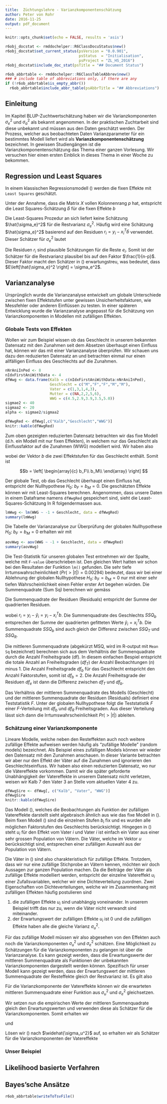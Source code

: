 ```yaml
---
title:  Züchtungslehre - Varianzkomponentenschätzung
author: Peter von Rohr
date: 2016-11-25
output: pdf_document
---
```


```r
knitr::opts_chunk$set(echo = FALSE, results = 'asis')
```

```r
r6obj_docstat <- rmddochelper::R6ClassDocuStatus$new()
r6obj_docstat$set_current_status(psVersion = "0.0.901",
                                 psStatus  = "Initialisation",
                                 psProject = "ZL_HS_2016")
r6obj_docstat$include_doc_stat(psTitle = "## Document Status")
```


```r
r6ob_abbrtable <- rmddochelper::R6ClassTableAbbrev$new()
### # include table of abbreviations only, if there are any
if (!r6ob_abbrtable$is_empty_abbr())
  r6ob_abbrtable$include_abbr_table(psAbbrTitle = "## Abbreviations")
```

## Einleitung
Im Kapitel BLUP-Zuchtwertschätzung haben wir die Varianzkomponenten $\sigma_e^2$ und $\sigma_a^2$ als bekannt angenommen. In der praktischen Zuchtarbeit sind diese unbekannt und müssen aus den Daten geschätzt werden. Der Prozess, welcher aus beobachteten Daten Varianzparameter für ein bestimmtes Modell liefert wird als __Varianzkomponentenschätzung__ bezeichnet. In gewissen Studiengängen ist die Varianzkomponentenschätzung das Thema einer ganzen Vorlesung. Wir versuchen hier einen ersten Einblick in dieses Thema in einer Woche zu bekommen.


## Regression und Least Squares
In einem klassischen Regressionsmodell (\ref{eq:RegModel}) werden die fixen Effekte mit `Least Squares` geschätzt. 

\begin{equation}
y = Xb + e
\label{eq:RegModel}
\end{equation}

Unter der Annahme, dass die Matrix $X$ vollen Kolonnenrang $p$ hat, entspricht die Least Squares-Schätzung $\hat{b}$ für die fixen Effekte $b$

\begin{equation}
\hat{b} = (X^TX)^{-1}X^Ty
\label{eq:LsEst}
\end{equation}

Die Least-Squares Prozedur an sich liefert keine Schätzung $\hat{\sigma_e}^2$ für die Restvarianz $\sigma_e^2$. Häufig wird 
eine Schätzung $\hat{sigma_e}^2$ basierend auf den Residuen $r_i = y_i - x_i^T\hat{b}$ verwendet. Dieser Schätzer für $\sigma_e^2$ lautet

\begin{equation}
\hat{\sigma_e}^2 = \frac{1}{n-p} \sum_{i=1}^n r_i^2
\label{eq:EstResidualVar}
\end{equation}

Die Residuen $r_i$ sind plausible Schätzungen für die Reste $e_i$. Somit ist der Schätzer für die Restvarianz plausibel bis auf den Faktor $\frac{1}{n-p}$. Dieser Faktor macht den Schätzer in (\ref{eq:EstResidualVar}) erwartungstreu, was bedeutet, dass $E\left[\hat{\sigma_e}^2 \right] = \sigma_e^2$. 


## Varianzanalyse
Ursprünglich wurde die Varianzanalyse entwickelt um globale Unterschiede zwischen fixen Effektstufen unter gewissen Unsicherheitsfakturen, wie Messfehler oder anderen Einflüssen zu testen. In einer späteren Entwicklung wurde die Varianzanalyse angepasst für die Schätzung von Varianzkomponenten in Modellen mit zufälligen Effekten. 

### Globale Tests von Effekten
Wollen wir zum Beispiel wissen ob das Geschlecht in unserem bekannten Datensatz mit den Zunahmen seit dem Absetzen überhaupt einen Einfluss hat, können wir das mit einer Varianzanalyse überprüfen. Wir schauen uns dazu den reduzierten Datensatz an und betrachten einmal nur einen allfälligen Einfluss des Geschlechts auf die Zunahmen. 

```r
nNrAniInPed <- 8
nIdxFirstAniWithData <- 4
dfWwg <- data.frame(Kalb = c(nIdxFirstAniWithData:nNrAniInPed),
                    Geschlecht = c("M","F","F","M","M"),
                    Vater = c(1,3,1,4,3),
                    Mutter = c(NA,2,2,5,6),
                    WWG = c(4.5,2.9,3.9,3.5,5.0))
sigmae2 <- 40
sigmaa2 <- 20
alpha <- sigmae2/sigmaa2
```

```r
dfWwgRed <- dfWwg[,c("Kalb","Geschlecht","WWG")]
knitr::kable(dfWwgRed)
```

Zum oben gezeigten reduzierten Datensatz betrachten wir das fixe Modell (d.h. ein Modell mit nur fixen Effekten), in welchem nur das Geschlecht als Einflussfaktor auf die Zunahmen (WWG) modelliert wird. Wir haben also 

\begin{equation}
y = Xb + e
\label{eq:FixModelWwg}
\end{equation}

wobei der Vektor $b$ die zwei Effektstufen für das Geschlecht enthält. Somit ist 

$$b = \left[
  \begin{array}{c}
  b_F\\
  b_M\\
  \end{array}
\right]
$$

Der globale Test, ob das Geschlecht überhaupt einen Einfluss hat, entspricht der Nullhypothese $H_0:\ b_F = b_M = 0$. Die geschätzten Effekte können wir mit Least-Squares berechnen. Angenommen, dass unsere Daten in einem Dataframe namens `dfWwgRed` gespeichert sind, sieht die Least-Squares-Schätzung In R folgendermassen aus.

```r
lmWwg <- lm(WWG ~ -1 + Geschlecht, data = dfWwgRed)
summary(lmWwg)
```

Die Tabelle der Varianzanalyse zur Überprüfung der globalen Nullhypothese $H_0:\ b_F = b_M = 0$ erhalten wir mit 

```r
aovWwg <- aov(WWG ~ -1 + Geschlecht, data = dfWwgRed)
summary(aovWwg)
```

Die Test-Statistik für unseren globalen Test entnehmen wir der Spalte, welche mit `F-value` überschrieben ist. Den gleichen Wert hatten wir schon bei den Resultaten der Funktion `lm()` gefunden. Die sehr tiefe Irrtumswahrscheinlichkeit ($Pr(>|t|) = 0.00294$) bedeutet, dass wir bei einer Ablehnung der globalen Nullhypothese $H_0:\ b_F = b_M = 0$ nur mit einer sehr tiefen Wahrscheinlichkeit einen Fehler erster Art begehen würden. Die Summenquadrate (Sum Sq) berechnen wir gemäss

\begin{equation}
SSQ_T = \sum_{i=1}^n y_i^2
\label{eq:SsqTotal}
\end{equation}

Die Summenquadrate der Residuen (Residuals) entspricht der Summe der quadrierten Residuen. 


\begin{equation}
SSQ_R = \sum_{i=1}^n r_i^2
\label{eq:SsqResidual}
\end{equation}

wobei $r_i = y_i - \hat{y}_i = y_i - x^T_ib$. Die Summenquadrate des Geschlechts $SSQ_b$ entsprechen der Summe der quadrierten gefitteten Werte $\hat{y}_i = x^T_ib$. Die Summenquadrate $SSQ_b$ sind auch gleich der Differenz zwischen $SSQ_T$ und $SSQ_R$. 

\begin{equation}
SSQ_b = \sum_{i=1}^n \hat{y}_i^2 = \sum_{i=1}^n (x^T_ib)^2
\label{eq:SsqModel}
\end{equation}

Die mittleren Summenquadrate (abgekürzt MSQ, wird im R-output mit `Mean Sq` bezeichnet) berechnen sich aus dem Verhältnis der Summenquadrate durch die Anzahl Freiheitsgrade (df). In diesem einfachen Bespiel entspricht die totale Anzahl an Freiheitsgraden ($df_T$) der Anzahl Beobachtungen ($n$) minus $1$. Die Anzahl Freiheitsgrade $df_b$ für das Geschlecht entspricht den Anzahl Faktorstufen, somit ist $df_b = 2$. Die Anzahl Freiheitsgrade der Residuen $df_e$ ist dann die Differenz zwischen $df_T$ und $df_b$. 

Das Verhältnis der mittleren Summenquadrate des Modells (Geschlecht) und der mittleren Summenquadrate der Residuen (Residuals) definiert eine Teststatistik $F$. Unter der globalen Nullhypothese folgt die Teststatistik $F$ einer $F$-Verteilung mit $df_b$ und $df_R$ Freiheitsgraden. Aus dieser Verteilung lässt sich dann die Irrtumswahrscheinlichkeit $Pr(>|t|)$ ableiten.


### Schätzung einer Varianzkomponente
Lineare Modelle, welche neben den Resteffekten auch noch weitere zufällige Effekte aufweisen werden häufig als "zufällige Modelle" (random models) bezeichnet. Als Beispiel eines zufälligen Models können wir wieder den Datensatz mit den Zunahmen anschauen. In dieser Variante betrachten wir aber nur den Effekt der Väter auf die Zunahmen und ignorieren den Geschlechtseinfluss. Wir haben also  einen reduzierten Datensatz, wo nur die Vätereffekte vorkommen. Damit wir die später geforderte Unabhängigkeit der Vatereffekte in unserem Datensatz nicht verletzen, weisen wir Kalb $7$ den Vater $3$ an Stelle vom aktuellen Vater $4$ zu. 


```r
dfWwgSire <- dfWwg[, c("Kalb", "Vater", "WWG")]
dfWwgSire
knitr::kable(dfWwgSire)
```

Das Modell (\ref{eq:RandomModelWwg}), welches die Beobachtungen als Funktion der zufälligen Vatereffekte darstellt sieht algebraisch ähnlich aus wie das fixe Modell in (\ref{eq:FixModelWwg}). Beim fixen Modell (\ref{eq:FixModelWwg}) sind die einzelnen Stufen $b_i$ fix und es wurden alle möglichen Faktorstufen des Geschlechts berücksichtigt. Hingegen in (\ref{eq:RandomModelWwg}) steht $u_i$ für den Effekt vom Vater $i$ und Vater $i$ ist einfach ein Vater aus einer sehr grossen Population von Vätern. Die Väter, welche im Vektor $u$ berücksichtigt sind, entsprechen einer zufälligen Auswahl aus der Population von Vätern.

\begin{equation}
y = Zu + e
\label{eq:RandomModelWwg}
\end{equation}

Die Väter in (\ref{eq:RandomModelWwg}) sind also charakteristisch für zufällige Effekte. Trotzdem, dass wir nur eine zufällige Stichprobe an Vätern kennen, möchten wir doch Aussagen zur ganzen Population machen. Da die Beiträge der Väter als zufällige Effekte modelliert werden, entspricht der einzelne Vatereffekt $u_i$ einer Zufallsvariablen, welcher wir eine Dichteverteilung zuordnen. Zwei Eigenschaften von Dichteverteilungen, welche wir im Zusammenhang mit zufälligen Effekten häufig postulieren sind 

1. die zufälligen Effekte $u_i$ sind unabhängig voneinander. In unserem Beispiel trifft das nur zu, wenn die Väter nicht verwandt sind miteinander.
2. der Erwartungswert der zufälligen Effekte $u_i$ ist $0$ und die zufälligen Effekte haben alle die gleiche Varianz $\sigma_u^2$. 

Für das zufällige Modell müssen wir also abgesehen von den Effekten auch noch die Varianzkomponenten $\sigma_u^2$ und $\sigma_e^2$ schätzen. Eine Möglichkeit zu Schätzungen für die Varianzkomponenten zu gelangen ist über die Varianzanalyse. Es kann gezeigt werden, dass die Erwartungswerte der mittleren Summenquadrate als Funktionen der unbekannten Varianzkomponenten dargestellt werden können. Spezifisch für unser Modell kann gezeigt werden, dass der Erwartungswert der mittleren Summenquadrate der Resteffekte gleich der Restvarianz ist. Es gilt also

\begin{equation}
E\left[MSQ_e \right] = \sigma_e^2
\label{eq:MsqVarRes}
\end{equation}

Für die Varianzkomponente der Vatereffekte können wir die erwarteten mittleren Summenquadrate einer Funktion aus $\sigma_u^2$ und $\sigma_e^2$ gleichsetzen.

\begin{equation}
E\left[MSQ_u \right] = n\sigma_u^2 + \sigma_e^2
\label{eq:MsqVarSire}
\end{equation}

Wir setzen nun die empirischen Werte der mittleren Summenquadrate gleich den Erwartungswerten und verwenden diese als Schätzer für die Varianzkomponenten. Somit erhalten wir

\begin{equation}
MSQ_e = \widehat{\sigma_e^2}
\label{eq:EstVarRes}
\end{equation}

und 

\begin{equation}
MSQ_u = n\widehat{\sigma_u^2} + \widehat{\sigma_e^2}
\label{eq:EstVarSire}
\end{equation}

Lösen wir (\ref{eq:EstVarSire}) nach $\widehat{\sigma_u^2}$ auf, so erhalten wir als Schätzer für die Varianzkomponenten der Vatereffekte

\begin{equation}
\widehat{\sigma_u^2} = \frac{MSQ_u - MSQ_e}{n}
\label{eq:ResultEstVarSire}
\end{equation}


### Unser Beispiel



## Likelihood basierte Verfahren


## Bayes'sche Ansätze

```r
r6ob_abbrtable$writeToTsvFile()
```
<!-- END of document                 -- 
  -- Below this must not be anything --> 
